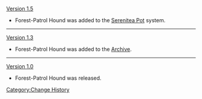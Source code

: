 [[Version 1.5]]
*Forest-Patrol Hound was added to the [[Serenitea Pot]] system.
----
[[Version 1.3]]
*Forest-Patrol Hound was added to the [[Archive]].
----
[[Version 1.0]]
*Forest-Patrol Hound was released.
<noinclude>[[Category:Change History]]</noinclude>